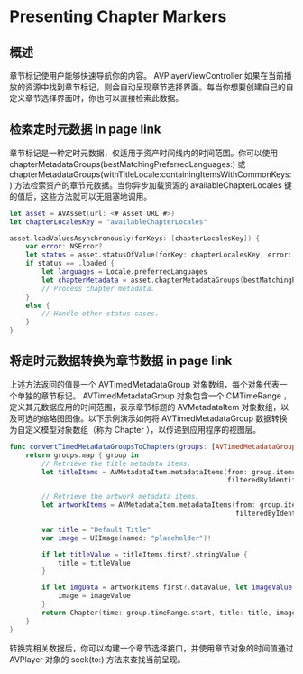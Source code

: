 # Presenting Chapter Markers

<ToBePolishedAfterTranslation />

<OriginalSource
  title="Presenting Chapter Markers"
  url="https://developer.apple.com/documentation/avfoundation/media_playback/presenting_chapter_markers"
  summary="添加章节标记以使用户能够快速导航你的内容"
/>

## 概述

章节标记使用户能够快速导航你的内容。 AVPlayerViewController 如果在当前播放的资源中找到章节标记，则会自动呈现章节选择界面。每当你想要创建自己的自定义章节选择界面时，你也可以直接检索此数据。

## 检索定时元数据 in page link

章节标记是一种定时元数据，仅适用于资产时间线内的时间范围。你可以使用 chapterMetadataGroups(bestMatchingPreferredLanguages:) 或 chapterMetadataGroups(withTitleLocale:containingItemsWithCommonKeys:) 方法检索资产的章节元数据。当你异步加载资源的 availableChapterLocales 键的值后，这些方法就可以无阻塞地调用。

```swift
let asset = AVAsset(url: <# Asset URL #>)
let chapterLocalesKey = "availableChapterLocales"

asset.loadValuesAsynchronously(forKeys: [chapterLocalesKey]) {
    var error: NSError?
    let status = asset.statusOfValue(forKey: chapterLocalesKey, error: &error)
    if status == .loaded {
        let languages = Locale.preferredLanguages
        let chapterMetadata = asset.chapterMetadataGroups(bestMatchingPreferredLanguages: languages)
        // Process chapter metadata.
    }
    else {
        // Handle other status cases.
    }
}
```

## 将定时元数据转换为章节数据 in page link

上述方法返回的值是一个 AVTimedMetadataGroup 对象数组，每个对象代表一个单独的章节标记。 AVTimedMetadataGroup 对象包含一个 CMTimeRange ，定义其元数据应用的时间范围，表示章节标题的 AVMetadataItem 对象数组，以及可选的缩略图图像。以下示例演示如何将 AVTimedMetadataGroup 数据转换为自定义模型对象数组（称为 Chapter ），以传递到应用程序的视图层。

```swift
func convertTimedMetadataGroupsToChapters(groups: [AVTimedMetadataGroup]) -> [Chapter] {
    return groups.map { group in
        // Retrieve the title metadata items.
        let titleItems = AVMetadataItem.metadataItems(from: group.items,
                                                      filteredByIdentifier: .commonIdentifierTitle)

        // Retrieve the artwork metadata items.
        let artworkItems = AVMetadataItem.metadataItems(from: group.items,
                                                        filteredByIdentifier: .commonIdentifierArtwork)

        var title = "Default Title"
        var image = UIImage(named: "placeholder")!

        if let titleValue = titleItems.first?.stringValue {
            title = titleValue
        }

        if let imgData = artworkItems.first?.dataValue, let imageValue = UIImage(data: imgData) {
            image = imageValue
        }
        return Chapter(time: group.timeRange.start, title: title, image: image)
    }
}
```

转换完相关数据后，你可以构建一个章节选择接口，并使用章节对象的时间值通过 AVPlayer 对象的 seek(to:) 方法来查找当前呈现。
